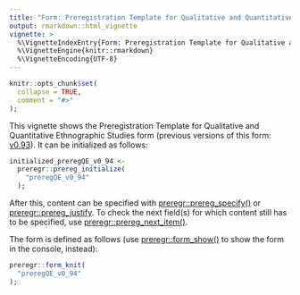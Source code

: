 ---
title: "Form: Preregistration Template for Qualitative and Quantitative Ethnographic Studies (v0.94)"
output: rmarkdown::html_vignette
vignette: >
  %\VignetteIndexEntry{Form: Preregistration Template for Qualitative and Quantitative Ethnographic Studies (v0.94)}
  %\VignetteEngine{knitr::rmarkdown}
  %\VignetteEncoding{UTF-8}
---

```{r, include = FALSE}
knitr::opts_chunk$set(
  collapse = TRUE,
  comment = "#>"
);
```

This vignette shows the Preregistration Template for Qualitative and Quantitative Ethnographic Studies form (previous versions of this form: [v0.93](https://r-packages.gitlab.io/preregr/articles/form_preregQE_v0_93.html)). It can be initialized as follows:

```{r, eval=FALSE}
initialized_preregQE_v0_94 <-
  preregr::prereg_initialize(
    "preregQE_v0_94"
  );
```

After this, content can be specified with [preregr::prereg_specify()](https://r-packages.gitlab.io/preregr/reference/prereg_specify.html) or [preregr::prereg_justify](https://r-packages.gitlab.io/preregr/reference/prereg_justify.html). To check the next field(s) for which content still has to be specified, use [preregr::prereg_next_item()](https://r-packages.gitlab.io/preregr/reference/prereg_next_item.html).

The form is defined as follows (use [preregr::form_show()](https://r-packages.gitlab.io/preregr/reference/form_show.html) to show the form in the console, instead):

```{r}
preregr::form_knit(
  "preregQE_v0_94"
);
```
